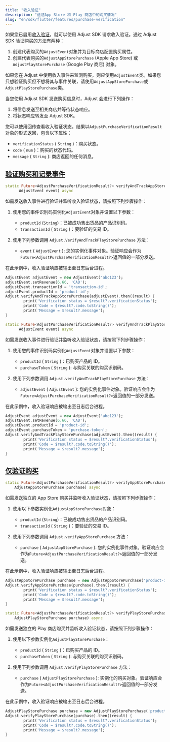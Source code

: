 ```yaml
---
title: "收入验证"
description: "验证App Store 和 Play 商店中的购买情况"
slug: "en/sdk/flutter/features/purchase-verification"
---
```

如果您已启用[收入验证](https://help.adjust.com/en/article/purchase-verification)，就可以使用 Adjust SDK 请求收入验证。通过 Adjust SDK 验证购买的方法有两种：

1. 创建代表购买的`AdjustEvent`对象并为目标商店配置购买属性。
2. 创建代表购买的`AdjustAppStorePurchase` \(Apple App Store\) 或`AdjustPlayStorePurchase` \(Google Play 商店\) 对象。

<callout type="tip"> 

如果您在 Adjust 中使用收入事件来监测购买，则应使用`AdjustEvent`类。如果您只想验证购买但不想将其与事件关联，请使用`AdjustAppStorePurchase`或`AdjustPlayStorePurchase`类。
</Callout> 

当您使用 Adjust SDK 发送购买信息时，Adjust 会进行下列操作：

1. 将信息发送至相关商店并等待状态响应。
2. 将状态响应转发至 Adjust SDK。

您可以使用回传查看收入验证状态。结果以`AdjustPurchaseVerificationResult`对象的形式返回，包含以下属性：

* `verificationStatus` \( `String` \)：购买状态。
* `code` \( `num` \)：购买的状态代码。
* `message` \( `String` \): 商店返回的任何消息。

[验证购买和记录事件](verify-purchase-and-record-event)
---------------------------------------------

<tabs> <tab title="App Store" icon="StoreAppStore" sync="appstore"> <codeblock title="方法签名"> 

```dart
static Future<AdjustPurchaseVerificationResult?> verifyAndTrackAppStorePurchase(
      AdjustEvent event) async
```

</CodeBlock> 

如需发送收入事件进行验证并监听收入验证状态，请按照下列步骤操作：

1. 使用您的事件识别码实例化`AdjustEvent`对象并设置以下参数： 
   * `productId` \(`String`\)：已被成功售出货品的产品识别码。
   * `transactionId` \( `String` \)：要验证的交易 ID。

2. 使用下列参数调用 `Adjust.VerifyAndTrackPlayStorePurchase` 方法： 
   * `event` \( `AdjustEvent` \): 您的实例化事件对象。验证响应会作为`Future<AdjustPurchaseVerificationResult?>`返回值的一部分发送。

在此示例中，收入验证响应被输出至日志后台进程。

```dart
AdjustEvent adjustEvent = new AdjustEvent('abc123');
adjustEvent.setRevenue(6.66, 'CAD');
adjustEvent.transactionId = 'transaction-id';
adjustEvent.productId = 'product-id';
Adjust.verifyAndTrackAppStorePurchase(adjustEvent).then((result) {
        print('Verification status = $result?.verificationStatus');
        print('Code = $result?.code.toString()');
        print('Message = $result?.message');
}
```

</Tab> <tab title="Google Play" icon="PlatformGooglePlay" sync="playstore"> <codeblock title="方法签名"> 

```dart
static Future<AdjustPurchaseVerificationResult?> verifyAndTrackPlayStorePurchase(
      AdjustEvent event) async
```

</CodeBlock> 

如需发送收入事件进行验证并监听收入验证状态，请按照下列步骤操作：

1. 使用您的事件识别码实例化`AdjustEvent`对象并设置以下参数： 
   * `productId` \( `String` \)：已购买产品的 ID。
   * `purchaseToken` \( `String` \): 与购买关联的购买识别码。

2. 使用下列参数调用 `Adjust.verifyAndTrackPlayStorePurchase` 方法： 
   * `adjustEvent` \( `AdjustEvent` \): 您的实例化事件对象。验证响应会作为`Future<AdjustPurchaseVerificationResult?>`返回值的一部分发送。

在此示例中，收入验证响应被输出至日志后台进程。

```dart
AdjustEvent adjustEvent = new AdjustEvent('abc123');
adjustEvent.setRevenue(6.66, 'CAD');
adjustEvent.productId = 'product-id';
adjustEvent.purchaseToken = 'purchase-token';
Adjust.verifyAndTrackPlayStorePurchase(adjustEvent).then((result) {
        print('Verification status = $result?.verificationStatus');
        print('Code = $result?.code.toString()');
        print('Message = $result?.message');
}
```

</Tab> </Tabs> 

[仅验证购买](only-verify-purchase)
-----------------------------

<tabs> <tab title="App Store" icon="StoreAppStore" sync="appstore"> <codeblock title="方法签名"> 

```dart
static Future<AdjustPurchaseVerificationResult?> verifyAppStorePurchase(
    AdjustAppStorePurchase purchase) async
```

</CodeBlock> 

如需发送独立的 App Store 购买并监听收入验证状态，请按照下列步骤操作：

1. 使用以下参数实例化`AdjustAppStorePurchase`对象： 
   * `productId` \(`String`\)：已被成功售出货品的产品识别码。
   * `transactionId` \( `String` \)：要验证的交易 ID。

2. 使用下列参数调用 `Adjust.verifyAppStorePurchase` 方法： 
   * `purchase` \( `AdjustAppStorePurchase` \): 您的实例化事件对象。验证响应会作为`Future<AdjustPurchaseVerificationResult?>`返回值的一部分发送。

在此示例中，收入验证响应被输出至日志后台进程。

```dart
AdjustAppStorePurchase purchase = new AdjustAppStorePurchase('product-id', 'transaction-id');
Adjust.verifyAppStorePurchase(purchase).then((result) {
        print('Verification status = $result?.verificationStatus');
        print('Code = $result?.code.toString()');
        print('Message = $result?.message');
}
```

</Tab> <tab title="Google Play" icon="PlatformGooglePlay" sync="playstore"> <codeblock title="方法签名"> 

```dart
static Future<AdjustPurchaseVerificationResult?> verifyPlayStorePurchase(
    AdjustPlayStorePurchase purchase) async
```

</CodeBlock> 

如需发送独立的 Play 商店购买并监听收入验证状态，请按照下列步骤操作：

1. 使用以下参数实例化`AdjustPlayStorePurchase`： 
   * `productId` \( `String` \)：已购买产品的 ID。
   * `purchaseToken` \( `String` \): 与购买关联的购买识别码。

2. 使用下列参数调用 `Adjust.VerifyPlayStorePurchase` 方法： 
   * `purchase` \( `AdjustPlayStorePurchase` \): 实例化的购买对象。验证响应会作为`Future<AdjustPurchaseVerificationResult?>`返回值的一部分发送。

在此示例中，收入验证响应被输出至日志后台进程。

```dart
AdjustPlayStorePurchase purchase = new AdjustPlayStorePurchase('product-id', 'purchase-token');
Adjust.verifyPlayStorePurchase(purchase).then((result) {
        print('Verification status = $result?.verificationStatus');
        print('Code = $result?.code.toString()');
        print('Message = $result?.message');
}
```

</Tab> </Tabs>


